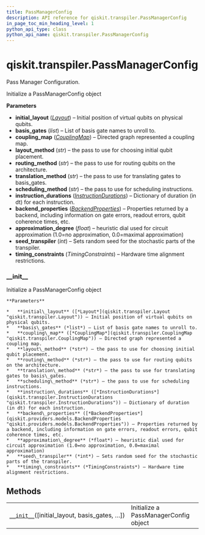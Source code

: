 ```yaml
---
title: PassManagerConfig
description: API reference for qiskit.transpiler.PassManagerConfig
in_page_toc_min_heading_level: 1
python_api_type: class
python_api_name: qiskit.transpiler.PassManagerConfig
---
```


# qiskit.transpiler.PassManagerConfig

<Class id="qiskit.transpiler.PassManagerConfig" isDedicatedPage={true} github="https://github.com/qiskit/qiskit/tree/stable/0.18/qiskit/transpiler/passmanager_config.py" signature="PassManagerConfig(initial_layout=None, basis_gates=None, coupling_map=None, layout_method=None, routing_method=None, translation_method=None, scheduling_method=None, instruction_durations=None, backend_properties=None, approximation_degree=None, seed_transpiler=None, timing_constraints=None)" modifiers="class">
  Pass Manager Configuration.

  Initialize a PassManagerConfig object

  **Parameters**

  *   **initial\_layout** ([*Layout*](qiskit.transpiler.Layout "qiskit.transpiler.Layout")) – Initial position of virtual qubits on physical qubits.
  *   **basis\_gates** (*list*) – List of basis gate names to unroll to.
  *   **coupling\_map** ([*CouplingMap*](qiskit.transpiler.CouplingMap "qiskit.transpiler.CouplingMap")) – Directed graph represented a coupling map.
  *   **layout\_method** (*str*) – the pass to use for choosing initial qubit placement.
  *   **routing\_method** (*str*) – the pass to use for routing qubits on the architecture.
  *   **translation\_method** (*str*) – the pass to use for translating gates to basis\_gates.
  *   **scheduling\_method** (*str*) – the pass to use for scheduling instructions.
  *   **instruction\_durations** ([*InstructionDurations*](qiskit.transpiler.InstructionDurations "qiskit.transpiler.InstructionDurations")) – Dictionary of duration (in dt) for each instruction.
  *   **backend\_properties** ([*BackendProperties*](qiskit.providers.models.BackendProperties "qiskit.providers.models.BackendProperties")) – Properties returned by a backend, including information on gate errors, readout errors, qubit coherence times, etc.
  *   **approximation\_degree** (*float*) – heuristic dial used for circuit approximation (1.0=no approximation, 0.0=maximal approximation)
  *   **seed\_transpiler** (*int*) – Sets random seed for the stochastic parts of the transpiler.
  *   **timing\_constraints** (*TimingConstraints*) – Hardware time alignment restrictions.

  ### \_\_init\_\_

  <Function id="qiskit.transpiler.PassManagerConfig.__init__" signature="__init__(initial_layout=None, basis_gates=None, coupling_map=None, layout_method=None, routing_method=None, translation_method=None, scheduling_method=None, instruction_durations=None, backend_properties=None, approximation_degree=None, seed_transpiler=None, timing_constraints=None)">
    Initialize a PassManagerConfig object

    **Parameters**

    *   **initial\_layout** ([*Layout*](qiskit.transpiler.Layout "qiskit.transpiler.Layout")) – Initial position of virtual qubits on physical qubits.
    *   **basis\_gates** (*list*) – List of basis gate names to unroll to.
    *   **coupling\_map** ([*CouplingMap*](qiskit.transpiler.CouplingMap "qiskit.transpiler.CouplingMap")) – Directed graph represented a coupling map.
    *   **layout\_method** (*str*) – the pass to use for choosing initial qubit placement.
    *   **routing\_method** (*str*) – the pass to use for routing qubits on the architecture.
    *   **translation\_method** (*str*) – the pass to use for translating gates to basis\_gates.
    *   **scheduling\_method** (*str*) – the pass to use for scheduling instructions.
    *   **instruction\_durations** ([*InstructionDurations*](qiskit.transpiler.InstructionDurations "qiskit.transpiler.InstructionDurations")) – Dictionary of duration (in dt) for each instruction.
    *   **backend\_properties** ([*BackendProperties*](qiskit.providers.models.BackendProperties "qiskit.providers.models.BackendProperties")) – Properties returned by a backend, including information on gate errors, readout errors, qubit coherence times, etc.
    *   **approximation\_degree** (*float*) – heuristic dial used for circuit approximation (1.0=no approximation, 0.0=maximal approximation)
    *   **seed\_transpiler** (*int*) – Sets random seed for the stochastic parts of the transpiler.
    *   **timing\_constraints** (*TimingConstraints*) – Hardware time alignment restrictions.
  </Function>

  ## Methods

  |                                                                                                                                                 |                                       |
  | ----------------------------------------------------------------------------------------------------------------------------------------------- | ------------------------------------- |
  | [`__init__`](#qiskit.transpiler.PassManagerConfig.__init__ "qiskit.transpiler.PassManagerConfig.__init__")(\[initial\_layout, basis\_gates, …]) | Initialize a PassManagerConfig object |
</Class>

